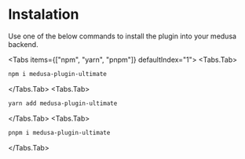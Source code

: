 # Instalation

Use one of the below commands to install the plugin into your medusa backend.


<Tabs items={["npm", "yarn", "pnpm"]} defaultIndex="1">
  <Tabs.Tab>
  ```bash copy
  npm i medusa-plugin-ultimate
  ```
  </Tabs.Tab>
  <Tabs.Tab>
  ```bash copy
  yarn add medusa-plugin-ultimate
  ```
  </Tabs.Tab>
  <Tabs.Tab>
  ```bash copy
  pnpm i medusa-plugin-ultimate
  ```
  </Tabs.Tab>
</Tabs>
